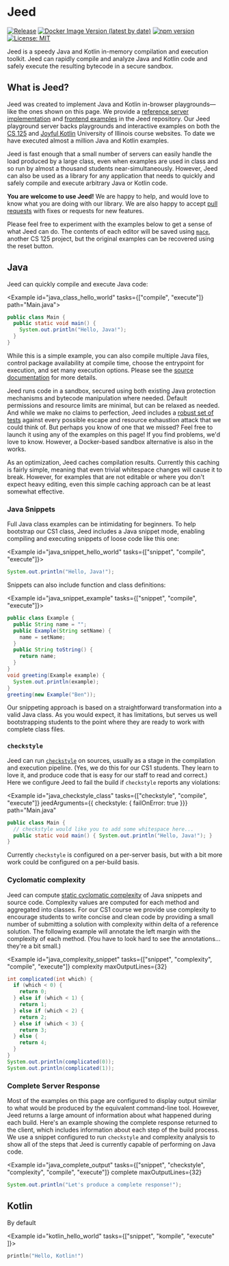 
# Jeed

[![Release](https://jitpack.io/v/cs125-illinois/jeed.svg)](https://jitpack.io/#cs125-illinois/jeed)
[![Docker Image Version (latest by date)](https://img.shields.io/docker/v/cs125/jeed?color=green&label=Docker&sort=date)](https://hub.docker.com/r/cs125/jeed/tags)
[![npm version](https://badge.fury.io/js/%40cs125%2Freact-jeed.svg)](https://badge.fury.io/js/%40cs125%2Freact-jeed)
[![License: MIT](https://img.shields.io/badge/License-MIT-yellow.svg)](https://opensource.org/licenses/MIT)

<LoginButton />

<Lead>

Jeed is a speedy Java and Kotlin in-memory compilation and execution toolkit.
Jeed can rapidly compile and analyze Java and Kotlin code and safely execute the resulting bytecode in a secure sandbox.

</Lead>

## What is Jeed?

Jeed was created to implement Java and Kotlin in-browser playgrounds—like the ones shown on this page.
We provide a
[reference server implementation](https://github.com/cs125-illinois/jeed/tree/master/server)
and
[frontend examples](https://github.com/cs125-illinois/jeed/tree/master/react) in the Jeed repository.
Our Jeed playground server backs playgrounds and interactive examples on both the
[CS 125](https://cs125.cs.illinois.edu/) and
[Joyful Kotlin](https://kotlin.cs.illinois.edu/) University of Illinois course websites.
To date we have executed almost a million Java and Kotlin examples.

Jeed is fast enough that a small number of servers can easily handle the load produced by a large class,
even when examples are used in class and so run by almost a thousand students near-simultaneously.
However, Jeed can also be used as a library for any application that needs to quickly and safely compile and
execute arbitrary Java or Kotlin code.

**You are welcome to use Jeed!**
We are happy to help, and would love to know what you are doing with our library.
We are also happy to accept [pull requests](https://github.com/cs125-illinois/jeed/pulls) with fixes or requests for new features.

Please feel free to experiment with the examples below to get a sense of what Jeed can do.
The contents of each editor will be saved using [`mace`](https://cs125-illinois.github.io/mace), another CS 125 project, but
the original examples can be recovered using the reset button.

## Java

Jeed can quickly compile and execute Java code:

<Example id="java_class_hello_world" tasks={["compile", "execute"]} path="Main.java">

```java
public class Main {
  public static void main() {
    System.out.println("Hello, Java!");
  }
}
```

</Example>

While this is a simple example, you can also compile multiple Java files, control package availability at compile time,
choose the entrypoint for execution, and set many execution options.
Please see the [source documentation](https://github.com/cs125-illinois/jeed) for more details.

Jeed runs code in a sandbox, secured using both existing Java protection mechanisms and bytecode manipulation where needed.
Default permissions and resource limits are minimal, but can be relaxed as needed.
And while we make no claims to perfection, Jeed includes a
[robust set of tests](https://github.com/cs125-illinois/jeed/tree/master/core/src/test/kotlin/sandbox)
against every possible escape and resource exhaustion attack that we could think of.
But perhaps you know of one that we missed?
Feel free to launch it using any of the examples on this page!
If you find problems, we'd love to know.
However, a Docker-based sandbox alternative is also in the works.

As an optimization, Jeed caches compilation results.
Currently this caching is fairly simple, meaning that even trivial whitespace changes will cause it to break.
However, for examples that are not editable or where you don't expect heavy editing, even this simple caching approach can be at least somewhat effective.

### Java Snippets

Full Java class examples can be intimidating for beginners.
To help bootstrap our CS1 class, Jeed includes a Java snippet mode, enabling compiling and executing snippets of loose code like this one:

<Example id="java_snippet_hello_world" tasks={["snippet", "compile", "execute"]}>

```java
System.out.println("Hello, Java!");
```

</Example>

Snippets can also include function and class definitions:

<Example id="java_snippet_example" tasks={["snippet", "compile", "execute"]}>

```java
public class Example {
  public String name = "";
  public Example(String setName) {
    name = setName;
  }
  public String toString() {
    return name;
  }
}
void greeting(Example example) {
  System.out.println(example);
}
greeting(new Example("Ben"));
```

</Example>

Our snippeting approach is based on a straightforward transformation into a valid Java class.
As you would expect, it has limitations, but serves us well bootstrapping students to the point where they are ready to work with complete class files.

### `checkstyle`

Jeed can run [`checkstyle`](https://checkstyle.sourceforge.io/) on sources, usually as a stage in the compilation and execution pipeline.
(Yes, we do this for our CS1 students.
They learn to love it, and produce code that is easy for our staff to read and correct.)
Here we configure Jeed to fail the build if `checkstyle` reports any violations:

<Example
  id="java_checkstyle_class"
  tasks={["checkstyle", "compile", "execute"]}
  jeedArguments={{ checkstyle: { failOnError: true }}}
  path="Main.java"
>

```java
public class Main {
  // checkstyle would like you to add some whitespace here...
  public static void main() { System.out.println("Hello, Java!"); }
}
```

</Example>

Currently `checkstyle` is configured on a per-server basis, but with a bit more work could be configured on a per-build basis.

### Cyclomatic complexity

Jeed can compute [static cyclomatic complexity](https://en.wikipedia.org/wiki/Cyclomatic_complexity) of Java snippets and source code.
Complexity values are computed for each method and aggregated into classes.
For our CS1 course we provide use complexity to encourage students to write concise and clean code by providing a small number of
submitting a solution with complexity within delta of a reference solution.
The following example will annotate the left margin with the complexity of each method.
(You have to look hard to see the annotations... they're a bit small.)

<Example
  id="java_complexity_snippet"
  tasks={["snippet", "complexity", "compile", "execute"]}
  complexity
  maxOutputLines={32}
>

```java
int complicated(int which) {
  if (which < 0) {
    return 0;
  } else if (which < 1) {
    return 1;
  } else if (which < 2) {
    return 2;
  } else if (which < 3) {
    return 3;
  } else {
    return 4;
  }
}
System.out.println(complicated(0));
System.out.println(complicated(1));
```

</Example>

### Complete Server Response

Most of the examples on this page are configured to display output similar to what would be produced by the equivalent command-line tool.
However, Jeed returns a large amount of information about what happened during each build.
Here's an example showing the complete response returned to the client, which includes information about each step of the build process.
We use a snippet configured to run `checkstyle` and complexity analysis to show all of the steps that Jeed is currently
capable of performing on Java code.

<Example
  id="java_complete_output"
  tasks={["snippet", "checkstyle", "complexity", "compile", "execute"]}
  complete
  maxOutputLines={32}
>

```java
System.out.println("Let's produce a complete response!");
```

</Example>

## Kotlin

By default

<Example id="kotlin_hello_world" tasks={["snippet", "kompile", "execute" ]}>

```kotlin
println("Hello, Kotlin!")
```

</Example>
